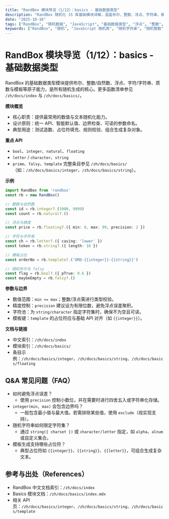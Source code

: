 ```yaml
---
title: "RandBox 模块导览（1/12）：basics - 基础数据类型"
description: "RandBox 随机化 JS 库基础模块详解，涵盖布尔、整数、浮点、字符串、模板等常用随机数据生成；含示例、Q&A 与参考出处，适配测试与原型开发的 SEO 友好内容。"
date: "2025-10-16"
tags: ["RandBox", "随机数据", "JavaScript", "基础数据类型", "浮点", "整数", "字符串"]
keywords: ["RandBox", "随机", "JavaScript 随机库", "随机字符串", "随机整数", "随机浮点", "模板生成"]
---
```


# RandBox 模块导览（1/12）：basics - 基础数据类型

RandBox 的基础数据类型模块提供布尔、整数/自然数、浮点、字符/字符串、质数与模板等原子能力，是所有随机生成的核心。更多函数清单参见 `/zh/docs/index` 与 `/zh/docs/basics/`。

**模块概览**
- 核心职责：提供最常用的数值与文本随机化能力。
- 设计原则：统一 API、智能默认值、边界检查、可读的参数命名。
- 典型用途：测试造数、占位符填充、规则校验、组合生成复杂对象。

**重点 API**
- `bool`、`integer`、`natural`、`floating`
- `letter` / `character`、`string`
- `prime`、`falsy`、`template`
完整条目参见 `/zh/docs/basics/`（如：`/zh/docs/basics/integer`、`/zh/docs/basics/string`）。

**示例**
```ts
import RandBox from 'randbox'
const rb = new RandBox()

// 整数与自然数
const id = rb.integer?.(1000, 9999)
const count = rb.natural?.()

// 浮点与精度
const price = rb.floating?.({ min: 0, max: 99, precision: 2 })

// 字符与字符串
const ch = rb.letter?.({ casing: 'lower' })
const token = rb.string?.({ length: 16 })

// 模板占位
const orderNo = rb.template?.('ORD-{{integer}}-{{string}}')

// 随机布尔与 falsy
const flag = rb.bool?.({ pTrue: 0.6 })
const maybeEmpty = rb.falsy?.()
```

**参数与边界**
- 数值范围：`min <= max`；整数/浮点需进行类型校验。
- 精度控制：`precision` 建议设为有限位数，避免浮点误差聚积。
- 字符池：为 `string/character` 指定字符集时，确保不为空且可读。
- 模板键：`template` 的占位符应与基础 API 对齐（如 `{{integer}}`）。

**文档与链接**
- 中文索引：`/zh/docs/index`
- 模块索引：`/zh/docs/basics/`
- 条目示例：`/zh/docs/basics/integer`、`/zh/docs/basics/string`、`/zh/docs/basics/floating`

## Q&A 常见问题（FAQ）

- 如何避免浮点误差？
  - 使用 `precision` 控制小数位，并在需要时进行四舍五入或字符串化存储。
- `integer(min, max)` 会包含边界吗？
  - 一般包含最小值与最大值。若需排除某些值，使用 `exclude`（视实现支持）。
- 随机字符串如何限定字符集？
  - 通过 `string({ charset })` 或 `character/letter` 指定，如 `alpha`、`alnum` 或自定义集合。
- 模板生成支持哪些占位符？
  - 典型占位符如 `{{integer}}`、`{{string}}`、`{{letter}}`，可组合生成复杂文本。

## 参考与出处（References）

- RandBox 中文文档索引：`/zh/docs/index`
- Basics 模块文档：`/zh/docs/basics/index.mdx`
- 相关 API 页：`/zh/docs/basics/integer`、`/zh/docs/basics/string`、`/zh/docs/basics/template`


